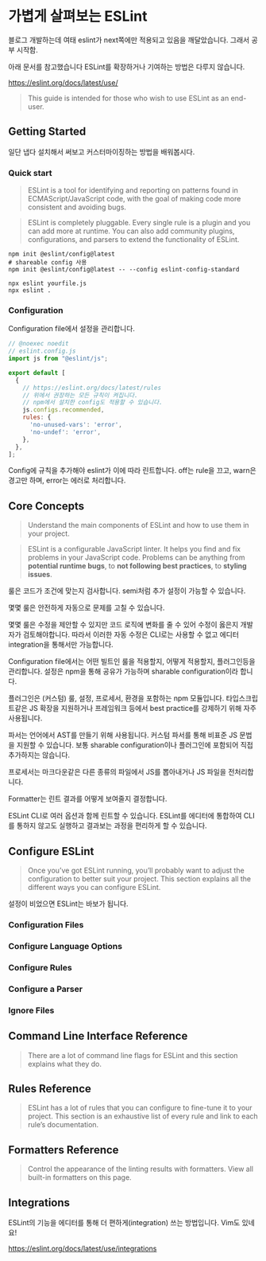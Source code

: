 
# 가볍게 살펴보는 ESLint

<LastCommit dir="app/(blog)/post/eslint/page.mdx" />

블로그 개발하는데 여태 eslint가 next쪽에만 적용되고 있음을 깨달았습니다. 그래서
공부 시작함.

아래 문서를 참고했습니다 ESLint를 확장하거나 기여하는 방법은 다루지 않습니다.

https://eslint.org/docs/latest/use/

> This guide is intended for those who wish to use ESLint as an end-user.

## Getting Started

일단 냅다 설치해서 써보고 커스터마이징하는 방법을 배워봅시다.

### Quick start

> ESLint is a tool for identifying and reporting on patterns found in
> ECMAScript/JavaScript code, with the goal of making code more consistent and
> avoiding bugs.

> ESLint is completely pluggable. Every single rule is a plugin and you can add
> more at runtime. You can also add community plugins, configurations, and
> parsers to extend the functionality of ESLint.

```
npm init @eslint/config@latest
# shareable config 사용
npm init @eslint/config@latest -- --config eslint-config-standard
```

```
npx eslint yourfile.js
npx eslint .
```

### Configuration

Configuration file에서 설정을 관리합니다.

```js
// @noexec noedit
// eslint.config.js
import js from "@eslint/js";

export default [
  {
    // https://eslint.org/docs/latest/rules
    // 위에서 권장하는 모든 규칙이 켜집니다.
    // npm에서 설치한 config도 적용할 수 있습니다.
    js.configs.recommended,
    rules: {
      'no-unused-vars': 'error',
      'no-undef': 'error',
    },
  },
];
```

Config에 규칙을 추가해야 eslint가 이에 따라 린트합니다. off는 rule을 끄고,
warn은 경고만 하며, error는 에러로 처리합니다.

## Core Concepts

> Understand the main components of ESLint and how to use them in your project.

> ESLint is a configurable JavaScript linter. It helps you find and fix problems
> in your JavaScript code. Problems can be anything from **potential runtime
> bugs**, to **not following best practices**, to **styling issues**.

룰은 코드가 조건에 맞는지 검사합니다. semi처럼 추가 설정이 가능할 수 있습니다.

몇몇 룰은 안전하게 자동으로 문제를 고칠 수 있습니다.

몇몇 룰은 수정을 제안할 수 있지만 코드 로직에 변화를 줄 수 있어 수정이 옳은지
개발자가 검토해야합니다. 따라서 이러한 자동 수정은 CLI로는 사용할 수 없고 에디터
integration을 통해서만 가능합니다.

Configuration file에서는 어떤 빌트인 룰을 적용할지, 어떻게 적용할지,
플러그인등을 관리합니다. 설정은 npm을 통해 공유가 가능하며 sharable
configuration이라 합니다.

플러그인은 (커스텀) 룰, 설정, 프로세서, 환경을 포함하는 npm 모듈입니다.
타입스크립트같은 JS 확장을 지원하거나 프레임워크 등에서 best practice를 강제하기
위해 자주 사용됩니다.

파서는 언어에서 AST를 만들기 위해 사용됩니다. 커스텀 파서를 통해 비표준 JS
문법을 지원할 수 있습니다. 보통 sharable configuration이나 플러그인에 포함되어
직접 추가하지는 않습니다.

프로세서는 마크다운같은 다른 종류의 파일에서 JS를 뽑아내거나 JS 파일을
전처리합니다.

Formatter는 린트 결과를 어떻게 보여줄지 결정합니다.

ESLint CLI로 여러 옵션과 함께 린트할 수 있습니다. ESLint를 에디터에 통합하여
CLI를 통하지 않고도 실행하고 결과보는 과정을 편리하게 할 수 있습니다.

## Configure ESLint

> Once you’ve got ESLint running, you’ll probably want to adjust the
> configuration to better suit your project. This section explains all the
> different ways you can configure ESLint.

설정이 비었으면 ESLint는 바보가 됩니다.

### Configuration Files

### Configure Language Options

### Configure Rules

### Configure a Parser

### Ignore Files

## Command Line Interface Reference

> There are a lot of command line flags for ESLint and this section explains
> what they do.

## Rules Reference

> ESLint has a lot of rules that you can configure to fine-tune it to your
> project. This section is an exhaustive list of every rule and link to each
> rule’s documentation.

## Formatters Reference

> Control the appearance of the linting results with formatters. View all
> built-in formatters on this page.

## Integrations

ESLint의 기능을 에디터를 통해 더 편하게(integration) 쓰는 방법입니다. Vim도
있네요!

https://eslint.org/docs/latest/use/integrations
